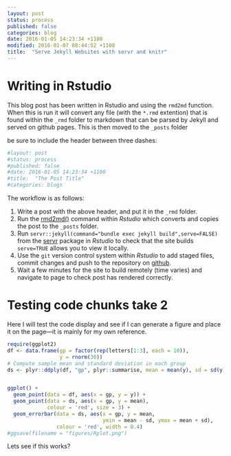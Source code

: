 ```yaml
---
layout: post
status: process
published: false
categories: blog
date: 2016-01-05 14:23:34 +1100
modified: 2016-01-07 08:44:52 +1100
title:  "Serve Jekyll Websites with servr and knitr"
---
```

# Writing in Rstudio
This blog post has been written in Rstudio and using the `rmd2md` function. When this is run it will convert any file (with the `*.rmd` extention) that is found within the `_rmd` folder to markdown that can be parsed by Jekyll and served on github pages. This is then moved to the `_posts` folder 

be sure to include the header between three dashes:

```r
#layout: post
#status: process
#published: false
#date: 2016-01-05 14:23:34 +1100
#title:  "The Post Title"
#categories: blogs
```

The workflow is as follows:

1. Write a post with the above header, and put it in the `_rmd` folder.
2. Run the [rmd2md()](https://github.com/AndySouth/andysouth.github.io/blob/master/rmd2md.r) command within *Rstudio* which converts and copies the post to the `_posts` folder.
3. Run `servr::jekyll(command="bundle exec jekyll build",serve=FALSE)` from the [servr](https://github.com/yihui/servr) package in *Rstudio* to check that the site builds `serve=TRUE` allows you to view it locally.
4. Use the `git` version control system within *Rstudio* to add staged files, commit changes and push to the repository on [github](http://www.github.com).
5. Wait a few minutes for the site to build remotely (time varies) and navigate to page to check post has rendered correctly.  


# Testing code chunks take 2
Here I will test the code display and see if I can generate a figure and place it on the page---it is mainly for my own reference.
```r
require(ggplot2)
df <- data.frame(gp = factor(rep(letters[1:3], each = 10)),
                 y = rnorm(30))
# Compute sample mean and standard deviation in each group
ds <- plyr::ddply(df, "gp", plyr::summarise, mean = mean(y), sd = sd(y))


ggplot() +
  geom_point(data = df, aes(x = gp, y = y)) +
  geom_point(data = ds, aes(x = gp, y = mean),
             colour = 'red', size = 3) +
  geom_errorbar(data = ds, aes(x = gp, y = mean,
                               ymin = mean - sd, ymax = mean + sd),
                colour = 'red', width = 0.4)
#ggsave(filename = "figures/Rplot.png")
```
Lets see if this works?
